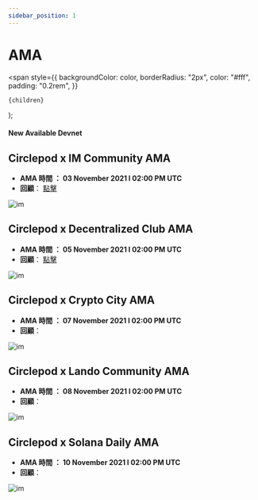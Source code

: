 ```yaml
---
sidebar_position: 1
---
```


# AMA

  <span
    style={{
      backgroundColor: color,
      borderRadius: "2px",
      color: "#fff",
      padding: "0.2rem",
    }}
  >
    {children}
  </span>
);

#### New Available <Highlight color="#25c2a0">Devnet</Highlight>

## Circlepod x IM Community AMA
- **AMA 時間 ： 03 November 2021 l 02:00 PM UTC**
- **回顧**： [點擊](https://medium.com/circlepod-labs/circlepod-x-im-community-ama-recap-fa1bbfda480e) 

![im](/img//public-event/ama/im.jpg)

## Circlepod x Decentralized Club AMA
- **AMA 時間 ： 05 November 2021 l 02:00 PM UTC**
- **回顧**： [點擊](https://medium.com/circlepod-labs/circlepod-x-decentralized-club-recap-d82dddeb6e92) 

![im](/img//public-event/ama/ama.png)

## Circlepod x Crypto City AMA
- **AMA 時間 ： 07 November 2021 l 02:00 PM UTC**
- **回顧**： 

![im](/img//public-event/ama/crptocity.png)

## Circlepod x Lando Community AMA
- **AMA 時間 ： 08 November 2021 l 02:00 PM UTC**
- **回顧**： 

![im](/img//public-event/ama/lando.jpg)

## Circlepod x Solana Daily AMA
- **AMA 時間 ： 10 November 2021 l 02:00 PM UTC**
- **回顧**： 

![im](/img//public-event/ama/solana.png)